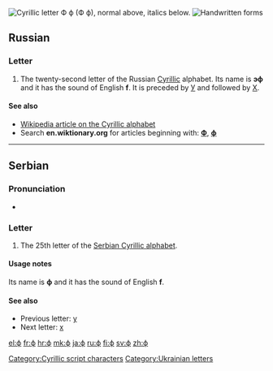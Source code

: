 {{also|Ф|Φ|φ|Փ}}
{{Cyrillic character info|hex=444|name=CYRILLIC SMALL LETTER EF}}
[[File:Cyrillic F.png|thumb|right|Cyrillic letter '''Ф ф'''<br/>
(''Ф ф''), normal above, italics below.]]
[[File:22-Russian alphabet-Ф ф.svg|thumb|Handwritten forms]]
==Russian==

===Letter===
{{infl|ru|letter|lower case||upper case|Ф}}

# The twenty-second letter of the Russian [[Cyrillic]] alphabet. Its name is '''эф''' {{IPAchar|(ɛf)}} and it has the sound of English '''f'''. It is preceded by [[у|У]] and followed by [[х|Х]].

====See also====
* [[w:Cyrillic alphabet|Wikipedia article on the Cyrillic alphabet]]
* Search '''en.wiktionary.org''' for articles beginning with: '''[http://en.wiktionary.org/w/index.php?title=Special%3AAllpages&from=%D0%A4&namespace=0 Ф]''', '''[http://en.wiktionary.org/w/index.php?title=Special%3AAllpages&from=%D1%84&namespace=0 ф]'''

----

==Serbian==

===Pronunciation===
* {{qualifier|phoneme}} {{IPA|/f/|lang=sr}}

===Letter===
{{infl|sr|letter|lower case||upper case|Ф}}

# The 25th letter of the [[Serbian Cyrillic alphabet]].

====Usage notes====
Its name is '''ф''' and it has the sound of English '''f'''.

====See also====
* Previous letter: [[у#Serbian|у]]
* Next letter: [[х#Serbian|х]]

[[Category:Cyrillic script characters]]
[[Category:Ukrainian letters]]

[[el:ф]]
[[fr:ф]]
[[hr:ф]]
[[mk:ф]]
[[ja:ф]]
[[ru:ф]]
[[fi:ф]]
[[sv:ф]]
[[zh:ф]]